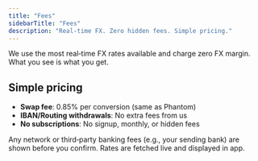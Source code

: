 ```yaml
---
title: "Fees"
sidebarTitle: "Fees"
description: "Real‑time FX. Zero hidden fees. Simple pricing."
---
```


We use the most real‑time FX rates available and charge zero FX margin. What you see is what you get.

## Simple pricing

- **Swap fee**: 0.85% per conversion (same as Phantom)
- **IBAN/Routing withdrawals**: No extra fees from us
- **No subscriptions**: No signup, monthly, or hidden fees

Any network or third‑party banking fees (e.g., your sending bank) are shown before you confirm. Rates are fetched live and displayed in app.



